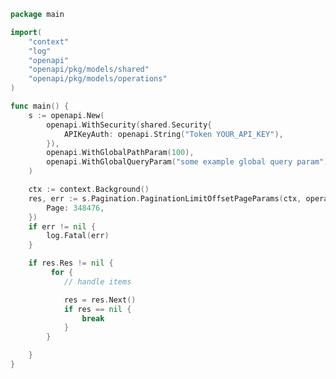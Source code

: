 ```go showLineNumbers copy filename="Pagination Limit Offset Page Params usage example"
package main

import(
	"context"
	"log"
	"openapi"
	"openapi/pkg/models/shared"
	"openapi/pkg/models/operations"
)

func main() {
    s := openapi.New(
        openapi.WithSecurity(shared.Security{
            APIKeyAuth: openapi.String("Token YOUR_API_KEY"),
        }),
        openapi.WithGlobalPathParam(100),
        openapi.WithGlobalQueryParam("some example global query param"),
    )

    ctx := context.Background()
    res, err := s.Pagination.PaginationLimitOffsetPageParams(ctx, operations.PaginationLimitOffsetPageParamsRequest{
        Page: 348476,
    })
    if err != nil {
        log.Fatal(err)
    }

    if res.Res != nil {
         for {
            // handle items

            res = res.Next()
            if res == nil {
                break
            }
        }

    }
}
```
